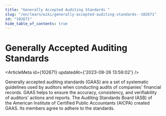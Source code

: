 ```yaml
---
title: "Generally Accepted Auditing Standards "
slug: "/en/learn/wiki/generally-accepted-auditing-standards--102671"
id: "102671"
hide_table_of_contents: true
---
```



# Generally Accepted Auditing Standards 

<ArticleMeta id={102671} updatedAt={'2023-09-26 13:59:02'} />
<div className='border-solid border-b border-t-0 my-4 border-[var(--ifm-color-gray-300)]' />

Generally accepted auditing standards (GAAS) are a set of systematic guidelines used by auditors when conducting audits of companies' financial records. GAAS helps to ensure the accuracy, consistency, and verifiability of auditors' actions and reports. The Auditing Standards Board (ASB) of the American Institute of Certified Public Accountants (AICPA) created GAAS. Its members agree to adhere to the standards.
